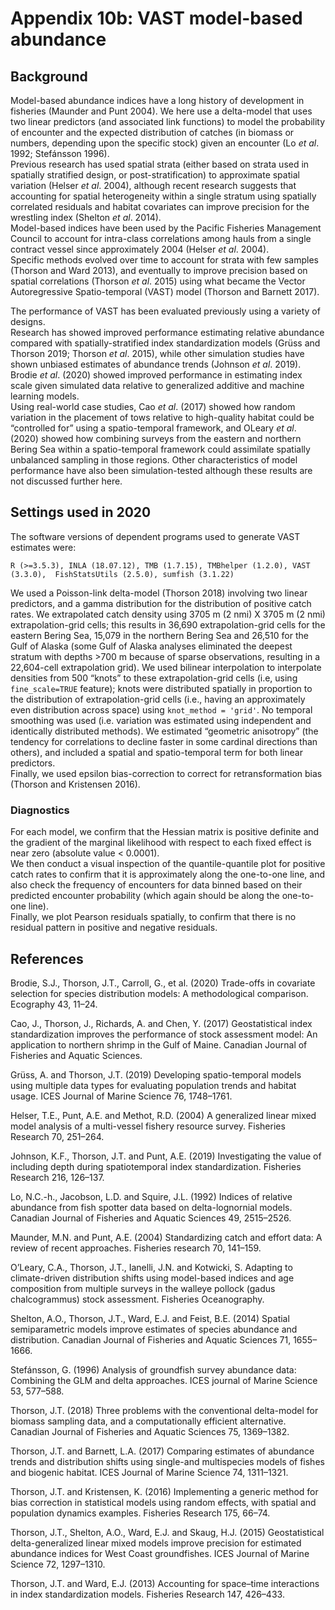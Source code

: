 # Appendix 10b: VAST model-based abundance 

## Background

Model-based abundance indices have a long history of development in fisheries (Maunder and Punt 2004). 
We here use a delta-model that uses two linear predictors (and associated link functions) to model the probability of encounter and the expected distribution of catches (in biomass or numbers, depending upon the specific stock) given an encounter (Lo *et al*. 1992; Stefánsson 1996).  
Previous research has used spatial strata (either based on strata used in spatially stratified design, or post-stratification) to approximate spatial variation (Helser *et al*. 2004), although recent research suggests that accounting for spatial heterogeneity within a single stratum using spatially correlated residuals and habitat covariates can improve precision for the wrestling index (Shelton *et al*. 2014).  
Model-based indices have been used by the Pacific Fisheries Management Council to account for intra-class correlations among hauls from a single contract vessel since approximately 2004 (Helser *et al*. 2004).  
Specific methods evolved over time to account for strata with few samples (Thorson and Ward 2013), and eventually to improve precision based on spatial correlations (Thorson *et al*. 2015) using what became the Vector Autoregressive Spatio-temporal (VAST) model (Thorson and Barnett 2017).

The performance of VAST has been evaluated previously using a variety of designs.  
Research has showed improved performance estimating relative abundance compared with spatially-stratified index standardization models (Grüss and Thorson 2019; Thorson *et al*. 2015), while other simulation studies have shown unbiased estimates of abundance trends (Johnson *et al*. 2019).  
Brodie *et al*. (2020) showed improved performance in estimating index scale given simulated data relative to generalized additive and machine learning models.  
Using real-world case studies, Cao *et al*. (2017) showed how random variation in the placement of tows relative to high-quality habitat could be “controlled for” using a spatio-temporal framework, and OLeary *et al*. (2020) showed how combining surveys from the eastern and northern Bering Sea within a spatio-temporal framework could assimilate spatially unbalanced sampling in those regions. Other characteristics of model performance have also been simulation-tested although these results are not discussed further here.  

## Settings used in 2020

The software versions of dependent programs used to generate VAST estimates were:  

`R (>=3.5.3), INLA (18.07.12), TMB (1.7.15), TMBhelper (1.2.0), VAST (3.3.0),  FishStatsUtils (2.5.0), sumfish (3.1.22)`

We used a Poisson-link delta-model (Thorson 2018) involving two linear predictors, and a gamma distribution for the distribution of positive catch rates. 
We extrapolated catch density using 3705 m (2 nmi) X 3705 m (2 nmi) extrapolation-grid cells; this results in 36,690 extrapolation-grid cells for the eastern Bering Sea, 15,079 in the northern Bering Sea  and 26,510 for the Gulf of Alaska (some Gulf of Alaska analyses eliminated the deepest stratum with depths >700 m because of sparse observations, resulting in a 22,604-cell extrapolation grid). 
We used bilinear interpolation to interpolate densities from 500 “knots” to these extrapolation-grid cells (i.e, using `fine_scale=TRUE` feature); knots were distributed spatially in proportion to the distribution of extrapolation-grid cells (i.e., having an approximately even distribution across space) using `knot_method = 'grid'`. 
No temporal smoothing was used (i.e. variation was estimated using independent and identically distributed methods). 
We estimated “geometric anisotropy” (the tendency for correlations to decline faster in some cardinal directions than others), and included a spatial and spatio-temporal term for both linear predictors.  
Finally, we used epsilon bias-correction to correct for retransformation bias (Thorson and Kristensen 2016). 

### Diagnostics

For each model, we confirm that the Hessian matrix is positive definite and the gradient of the marginal likelihood with respect to each fixed effect is near zero (absolute value < 0.0001).  
We then conduct a visual inspection of the quantile-quantile plot for positive catch rates to confirm that it is approximately along the one-to-one line, and also check the frequency of encounters for data binned based on their predicted encounter probability (which again should be along the one-to-one line).  
Finally, we plot Pearson residuals spatially, to confirm that there is no residual pattern in positive and negative residuals. 


## References {-}

Brodie, S.J., Thorson, J.T., Carroll, G., et al. (2020) Trade-offs in covariate selection for species distribution models: A methodological comparison. Ecography 43, 11–24.

Cao, J., Thorson, J., Richards, A. and Chen, Y. (2017) Geostatistical index standardization improves the performance of stock assessment model: An application to northern shrimp in the Gulf of Maine. Canadian Journal of Fisheries and Aquatic Sciences.

Grüss, A. and Thorson, J.T. (2019) Developing spatio-temporal models using multiple data types for evaluating population trends and habitat usage. ICES Journal of Marine Science 76, 1748–1761.

Helser, T.E., Punt, A.E. and Methot, R.D. (2004) A generalized linear mixed model analysis of a multi-vessel fishery resource survey. Fisheries Research 70, 251–264.

Johnson, K.F., Thorson, J.T. and Punt, A.E. (2019) Investigating the value of including depth during spatiotemporal index standardization. Fisheries Research 216, 126–137.

Lo, N.C.-h., Jacobson, L.D. and Squire, J.L. (1992) Indices of relative abundance from fish spotter data based on delta-lognornial models. Canadian Journal of Fisheries and Aquatic Sciences 49, 2515–2526.

Maunder, M.N. and Punt, A.E. (2004) Standardizing catch and effort data: A review of recent approaches. Fisheries research 70, 141–159.

O’Leary, C.A., Thorson, J.T., Ianelli, J.N. and Kotwicki, S. Adapting to climate-driven distribution shifts using model-based indices and age composition from multiple surveys in the walleye pollock (gadus chalcogrammus) stock assessment. Fisheries Oceanography.

Shelton, A.O., Thorson, J.T., Ward, E.J. and Feist, B.E. (2014) Spatial semiparametric models improve estimates of species abundance and distribution. Canadian Journal of Fisheries and Aquatic Sciences 71, 1655–1666.

Stefánsson, G. (1996) Analysis of groundfish survey abundance data: Combining the GLM and delta approaches. ICES journal of Marine Science 53, 577–588.

Thorson, J.T. (2018) Three problems with the conventional delta-model for biomass sampling data, and a computationally efficient alternative. Canadian Journal of Fisheries and Aquatic Sciences 75, 1369–1382.

Thorson, J.T. and Barnett, L.A. (2017) Comparing estimates of abundance trends and distribution shifts using single-and multispecies models of fishes and biogenic habitat. ICES Journal of Marine Science 74, 1311–1321.

Thorson, J.T. and Kristensen, K. (2016) Implementing a generic method for bias correction in statistical models using random effects, with spatial and population dynamics examples. Fisheries Research 175, 66–74.

Thorson, J.T., Shelton, A.O., Ward, E.J. and Skaug, H.J. (2015) Geostatistical delta-generalized linear mixed models improve precision for estimated abundance indices for West Coast groundfishes. ICES Journal of Marine Science 72, 1297–1310.

Thorson, J.T. and Ward, E.J. (2013) Accounting for space–time interactions in index standardization models. Fisheries Research 147, 426–433.
